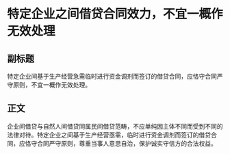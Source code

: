 # 特定企业之间借贷合同效力，不宜一概作无效处理
## 副标题
特定企业间基于生产经营急需临时进行资金调剂而签订的借贷合同，应恪守合同严守原则，不宜一概作无效处理。
## 正文
企业间借贷与自然人间借贷同属民间借贷范畴，不应单纯因主体不同而受到不同的法律对待。特定企业之间基于生产经营亟需，临时进行资金调剂而签订的借贷合同，应恪守合同严守原则，尊重当事人意思自治，保护诚实守信方的合法权益。